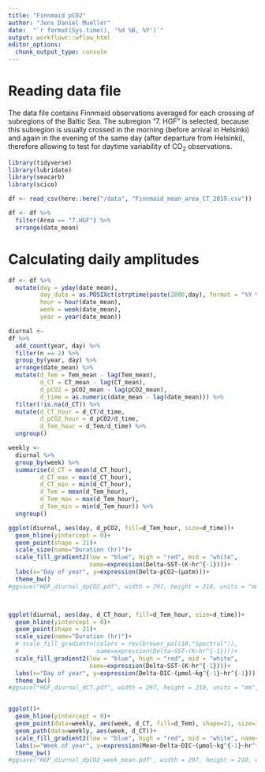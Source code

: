 ```yaml
---
title: "Finnmaid pCO2"
author: "Jens Daniel Mueller"
date:  "`r format(Sys.time(), '%d %B, %Y')`"
output: workflowr::wflow_html
editor_options:
  chunk_output_type: console
---
```


# Reading data file

The data file contains Finnmaid observations averaged for each crossing of subregions of the Baltic Sea.
The subregion "7. HGF" is selected, because this subregion is usually crossed in the morning (before arrival in Helsinki) and again in the evening of the same day (after departure from Helsinki), therefore allowing to test for daytime variability of CO~2~ observations.

```r

library(tidyverse)
library(lubridate)
library(seacarb)
library(scico)

df <- read_csv(here::here("/data", "Finnmaid_mean_area_CT_2019.csv"))

df <- df %>% 
  filter(Area == "7.HGF") %>% 
  arrange(date_mean)

```

# Calculating daily amplitudes


```r

df <- df %>% 
  mutate(day = yday(date_mean),
         day_date = as.POSIXct(strptime(paste(2000,day), format = "%Y %j",tz="GMT")),
         hour = hour(date_mean),
         week = week(date_mean),
         year = year(date_mean))

diurnal <-
df %>%
  add_count(year, day) %>% 
  filter(n == 2) %>% 
  group_by(year, day) %>%
  arrange(date_mean) %>%
  mutate(d_Tem = Tem_mean - lag(Tem_mean),
         d_CT = CT_mean - lag(CT_mean),
         d_pCO2 = pCO2_mean - lag(pCO2_mean),
         d_time = as.numeric(date_mean - lag(date_mean))) %>% 
  filter(!is.na(d_CT)) %>% 
  mutate(d_CT_hour = d_CT/d_time,
         d_pCO2_hour = d_pCO2/d_time,
         d_Tem_hour = d_Tem/d_time) %>% 
  ungroup()

weekly <-
  diurnal %>% 
  group_by(week) %>% 
  summarise(d_CT = mean(d_CT_hour),
         d_CT_max = max(d_CT_hour),
         d_CT_min = min(d_CT_hour),
         d_Tem = mean(d_Tem_hour),
         d_Tem_max = max(d_Tem_hour),
         d_Tem_min = min(d_Tem_hour)) %>% 
  ungroup()

```

```r



ggplot(diurnal, aes(day, d_pCO2, fill=d_Tem_hour, size=d_time))+
  geom_hline(yintercept = 0)+
  geom_point(shape = 21)+
  scale_size(name="Duration (hr)")+
  scale_fill_gradient2(low = "blue", high = "red", mid = "white",
                       name=expression(Delta~SST~(K~hr^{-1})))+
  labs(x="Day of year", y=expression(Delta~pCO2~(µatm)))+
  theme_bw()
#ggsave("HGF_diurnal_dpCO2.pdf", width = 297, height = 210, units = "mm", dpi=300)



ggplot(diurnal, aes(day, d_CT_hour, fill=d_Tem_hour, size=d_time))+
  geom_hline(yintercept = 0)+
  geom_point(shape = 21)+
  scale_size(name="Duration (hr)")+
  # scale_fill_gradientn(colors = rev(brewer_pal(10,"Spectral")),
  #                      name=expression(Delta~SST~(K~hr^{-1})))+
  scale_fill_gradient2(low = "blue", high = "red", mid = "white",
                       name=expression(Delta~SST~(K~hr^{-1})))+
  labs(x="Day of year", y=expression(Delta~DIC~(µmol~kg^{-1}~hr^{-1})))+
  theme_bw()
#ggsave("HGF_diurnal_dCT.pdf", width = 297, height = 210, units = "mm", dpi=300)


ggplot()+
  geom_hline(yintercept = 0)+
  geom_point(data=weekly, aes(week, d_CT, fill=d_Tem), shape=21, size=3)+
  geom_path(data=weekly, aes(week, d_CT))+
  scale_fill_gradient2(low = "blue", high = "red", mid = "white", name=expression(Mean~Delta~SST~(K~hr^{-1})))+
  labs(x="Week of year", y=expression(Mean~Delta~DIC~(µmol~kg^{-1}~hr^{-1})))+
  theme_bw()
#ggsave("HGF_diurnal_dpCO2_week_mean.pdf", width = 297, height = 210, units = "mm", dpi=300)







```
